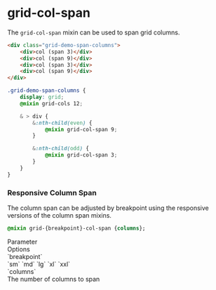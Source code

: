 
<Meta title="Docs/Developers/Mixins/Grid/grid-col-span"/>

# grid-col-span

The `grid-col-span` mixin can be used to span grid columns.

<Story of={GridStories.SpanColumns}/>

```html
<div class="grid-demo-span-columns">
    <div>col (span 3)</div>
    <div>col (span 9)</div>
    <div>col (span 3)</div>
    <div>col (span 9)</div>
</div>
```

```css
.grid-demo-span-columns {
    display: grid;
    @mixin grid-cols 12;

    & > div {
        &:nth-child(even) {
            @mixin grid-col-span 9;
        }

        &:nth-child(odd) {
            @mixin grid-col-span 3;
        }
    }
}
```

### Responsive Column Span

The column span can be adjusted by breakpoint using the responsive versions of the column span mixins.

```css
@mixin grid-{breakpoint}-col-span {columns};
```

<div className="table margin-bottom">
    <div>
        <div>Parameter</div>
        <div>Options</div>
    </div>
    <div>
        <div>`breakpoint`</div>
        <div>`sm` `md` `lg` `xl` `xxl`</div>
    </div>
    <div>
        <div>`columns`</div>
        <div>The number of columns to span</div>
    </div>
</div>